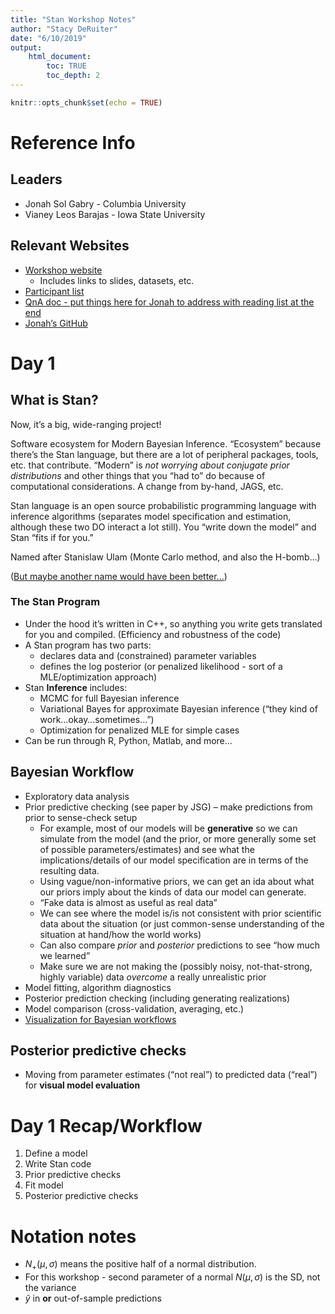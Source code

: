 ```yaml
---
title: "Stan Workshop Notes"
author: "Stacy DeRuiter"
date: "6/10/2019"
output: 
    html_document:
        toc: TRUE
        toc_depth: 2
---
```


```r
knitr::opts_chunk$set(echo = TRUE)
```

# Reference Info
## Leaders

- Jonah Sol Gabry - Columbia University
- Vianey Leos Barajas - Iowa State University

## Relevant Websites

- [Workshop website](https://rpruim.github.io/StanWorkshop/)
    - Includes links to slides, datasets, etc.
- [Participant list](https://docs.google.com/document/d/1bZkLAZqAhwgsyZS0HO8_YLU0Li97LxNqBZYgXCZNRQw/edit#)
- [QnA doc - put things here for Jonah to address with reading list at the end](https://docs.google.com/document/d/1Cfpq9_lg1ShZpinBYWqtzb6OsE5LKdbljrsJYvwaqNU/edit?usp=sharing)
- [Jonah's GitHub](https://github.com/jgabry)

# Day 1

## What is Stan?
Now, it's a big, wide-ranging project!

Software ecosystem for Modern Bayesian Inference. "Ecosystem" because there's the Stan language, but there are a lot of peripheral packages, tools, etc. that contribute. "Modern" is *not worrying about conjugate prior distributions* and other things that you "had to" do because of computational considerations. A change from by-hand, JAGS, etc.

Stan language is an open source probabilistic programming language with inference algorithms (separates model specification and estimation, although these two DO interact a lot still). You "write down the model" and Stan "fits if for you."

Named after Stanislaw Ulam (Monte Carlo method, and also the H-bomb...)

([But maybe another name would have been better...](https://statmodeling.stat.columbia.edu/2019/04/29/we-shouldntve-called-it-stan-i-shouldve-listened-to-bob-and-hadley/))

### The Stan Program

- Under the hood it's written in C++, so anything you write gets translated for you and compiled. (Efficiency and robustness of the code)
- A Stan program has two parts:
    - declares data and (constrained) parameter variables
    - defines the log posterior (or penalized likelihood - sort of a MLE/optimization approach)
- Stan **Inference** includes:
    - MCMC for full Bayesian inference
    - Variational Bayes for approximate Bayesian inference ("they kind of work...okay...sometimes...")
    - Optimization for penalized MLE for simple cases
- Can be run through R, Python, Matlab, and more...

## Bayesian Workflow

- Exploratory data analysis
- Prior predictive checking (see paper by JSG) -- make predictions from prior to sense-check setup
    - For example, most of our models will be **generative** so we can simulate from the model (and the prior, or more generally some set of possible parameters/estimates) and see what the implications/details of our model specification are in terms of the resulting data.
    - Using vague/non-informative priors, we can get an ida about what our priors imply about the kinds of data our model can generate.
    - "Fake data is almost as useful as real data"
    - We can see where the model is/is not consistent with prior scientific data about the situation (or just common-sense understanding of the situation at hand/how the world works)
    - Can also compare *prior* and *posterior* predictions to see "how much we learned"
    - Make sure we are not making the (possibly noisy, not-that-strong, highly variable) data *overcome* a really unrealistic prior
- Model fitting, algorithm diagnostics
- Posterior prediction checking (including generating realizations)
- Model comparison (cross-validation, averaging, etc.)
- [Visualization for Bayesian workflows](https://arxiv.org/abs/1709.01449)

## Posterior predictive checks

- Moving from parameter estimates ("not real") to predicted data ("real") for **visual model evaluation**

# Day 1 Recap/Workflow

1. Define a model
2. Write Stan code
3. Prior predictive checks
4. Fit model
5. Posterior predictive checks



# Notation notes

- $N_+(\mu, \sigma)$ means the positive half of a normal distribution. 
- For this workshop - second parameter of a normal $N(\mu, \sigma)$ is the SD, not the variance
- $\widetilde{y}$ in **or** out-of-sample predictions
